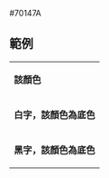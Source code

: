 <nowiki>#70147A</nowiki><noinclude>

== 範例 ==
{|
|- style="color:{{ {{PAGENAME}} }}"
| '''該顏色'''
|- style="background:{{ {{PAGENAME}} }}; color:white"
| '''白字，該顏色為底色'''
|- style="background:{{ {{PAGENAME}} }}; color:black"
| '''黑字，該顏色為底色'''
|}

[[Category:英國政黨顏色模板|{{PAGENAME}}]]

</noinclude>